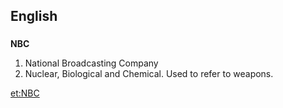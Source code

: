 ==English==
==={{initialism}}===
'''NBC'''

#National Broadcasting Company
#Nuclear, Biological and Chemical. Used to refer to weapons.

[[et:NBC]]